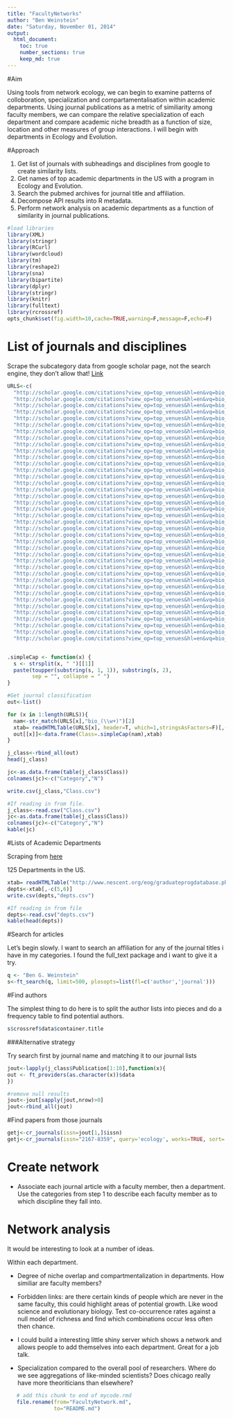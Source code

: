 ```yaml
---
title: "FacultyNetworks"
author: "Ben Weinstein"
date: "Saturday, November 01, 2014"
output:
  html_document:
    toc: true
    number_sections: true
    keep_md: true
---
```


#Aim

Using tools from network ecology, we can begin to examine patterns of colloboration, specialization and compartamentalisation within academic departments. Using journal publications as a metric of similiarity among faculty members, we can compare the relative specialization of each department and compare academic niche breadth as a function of size, location and other measures of group interactions. I will begin with departments in Ecology and Evolution.

#Approach

1. Get list of journals with subheadings and disciplines from google to create similarity lists.
2. Get names of top academic departments in the US with a program in Ecology and Evolution.
3. Search the pubmed archives for journal title and affiliation.
4. Decompose API results into R metadata.
5. Perform network analysis on academic departments as a function of similarity in journal publications.

```r
#load libraries
library(XML)
library(stringr)
library(RCurl)
library(wordcloud)
library(tm)
library(reshape2)
library(sna)
library(bipartite)
library(dplyr)
library(stringr)
library(knitr)
library(fulltext)
library(rcrossref)
opts_chunk$set(fig.width=10,cache=TRUE,warning=F,message=F,echo=F)
```

# List of journals and disciplines

Scrape the subcategory data from google scholar page, not the search engine, they don't allow that!
[Link](http://scholar.google.com/citations?view_op=top_venues&hl=en&vq=bio)

```r
URLS<-c(
  "http://scholar.google.com/citations?view_op=top_venues&hl=en&vq=bio_agronomycropscience",
  "http://scholar.google.com/citations?view_op=top_venues&hl=en&vq=bio_animalbehavior",
  "http://scholar.google.com/citations?view_op=top_venues&hl=en&vq=bio_animalhusbandry",
  "http://scholar.google.com/citations?view_op=top_venues&hl=en&vq=bio_atmosphericsciences",
  "http://scholar.google.com/citations?view_op=top_venues&hl=en&vq=bio_biochemistry",
  "http://scholar.google.com/citations?view_op=top_venues&hl=en&vq=bio_biodiversityconservationbiology",
  "http://scholar.google.com/citations?view_op=top_venues&hl=en&vq=bio_bioinformatics",
  "http://scholar.google.com/citations?view_op=top_venues&hl=en&vq=bio_biophysics",
  "http://scholar.google.com/citations?view_op=top_venues&hl=en&vq=bio_biotechnology",
  "http://scholar.google.com/citations?view_op=top_venues&hl=en&vq=bio_birds",
  "http://scholar.google.com/citations?view_op=top_venues&hl=en&vq=bio_botany",
  "http://scholar.google.com/citations?view_op=top_venues&hl=en&vq=bio_cellbiology",
  "http://scholar.google.com/citations?view_op=top_venues&hl=en&vq=bio_developmentalbiologyembryology",
  "http://scholar.google.com/citations?view_op=top_venues&hl=en&vq=bio_ecology",
  "http://scholar.google.com/citations?view_op=top_venues&hl=en&vq=bio_environmentalgeologicalengineering",
  "http://scholar.google.com/citations?view_op=top_venues&hl=en&vq=bio_environmentalsciences",
  "http://scholar.google.com/citations?view_op=top_venues&hl=en&vq=bio_evolutionarybiology",
  "http://scholar.google.com/citations?view_op=top_venues&hl=en&vq=bio_foodsciencetechnology",
  "http://scholar.google.com/citations?view_op=top_venues&hl=en&vq=bio_forestsforestry",
  "http://scholar.google.com/citations?view_op=top_venues&hl=en&vq=bio_geochemistrymineralogy",
  "http://scholar.google.com/citations?view_op=top_venues&hl=en&vq=bio_geology",
  "http://scholar.google.com/citations?view_op=top_venues&hl=en&vq=bio_hydrology",
  "http://scholar.google.com/citations?view_op=top_venues&hl=en&vq=bio_insectsarthropods",
  "http://scholar.google.com/citations?view_op=top_venues&hl=en&vq=bio_biogeneral",
  "http://scholar.google.com/citations?view_op=top_venues&hl=en&vq=bio_marinesciencesfisheries",
  "http://scholar.google.com/citations?view_op=top_venues&hl=en&vq=bio_microbiology",
  "http://scholar.google.com/citations?view_op=top_venues&hl=en&vq=bio_molecularbiology",
  "http://scholar.google.com/citations?view_op=top_venues&hl=en&vq=bio_mycology",
  "http://scholar.google.com/citations?view_op=top_venues&hl=en&vq=bio_oceanography",
  "http://scholar.google.com/citations?view_op=top_venues&hl=en&vq=bio_paleontology",
  "http://scholar.google.com/citations?view_op=top_venues&hl=en&vq=bio_pestcontrolpesticides",
  "http://scholar.google.com/citations?view_op=top_venues&hl=en&vq=bio_plantpathology",
  "http://scholar.google.com/citations?view_op=top_venues&hl=en&vq=bio_proteomicspeptides",
  "http://scholar.google.com/citations?view_op=top_venues&hl=en&vq=bio_soilsciences",
  "http://scholar.google.com/citations?view_op=top_venues&hl=en&vq=bio_sustainabledevelopment",
  "http://scholar.google.com/citations?view_op=top_venues&hl=en&vq=bio_sustainableenergy",
  "http://scholar.google.com/citations?view_op=top_venues&hl=en&vq=bio_virology",
  "http://scholar.google.com/citations?view_op=top_venues&hl=en&vq=bio_woodsciencetechnology",
  "http://scholar.google.com/citations?view_op=top_venues&hl=en&vq=bio_zoology")


.simpleCap <- function(x) {
  s <- strsplit(x, " ")[[1]]
  paste(toupper(substring(s, 1, 1)), substring(s, 2),
        sep = "", collapse = " ")
}

#Get journal classification
out<-list()

for (x in 1:length(URLS)){
  nam<-str_match(URLS[x],"bio_(\\w+)")[2]
  xtab= readHTMLTable(URLS[x], header=T, which=1,stringsAsFactors=F)[,-1]
  out[[x]]<-data.frame(Class=.simpleCap(nam),xtab)
}

j_class<-rbind_all(out)
head(j_class)

jc<-as.data.frame(table(j_class$Class))
colnames(jc)<-c("Category","N")

write.csv(j_class,"Class.csv")
```

```r
#If reading in from file.
j_class<-read.csv("Class.csv")
jc<-as.data.frame(table(j_class$Class))
colnames(jc)<-c("Category","N")
kable(jc)
```


#Lists of Academic Departments

Scraping from [here](http://www.nescent.org/eog/graduateprogdatabase.php?orderby=PhD&order=asc)

125 Departments in the US.

```r
xtab= readHTMLTable("http://www.nescent.org/eog/graduateprogdatabase.php?orderby=PhD&order=asc", header=T, which=1,stringsAsFactors=F)[,-1]
depts<-xtab[,-c(5,6)]
write.csv(depts,"depts.csv")
```

```r
#If reading in from file
depts<-read.csv("depts.csv")
kable(head(depts))
```

#Search for articles

Let's begin slowly. I want to search an affiliation for any of the journal titles i have in my categories. I found the full_text package and i want to give it a try. 

```r
q <- "Ben G. Weinstein"
s<-ft_search(q, limit=500, plosopts=list(fl=c('author','journal')))

```

#Find authors

The simplest thing to do here is to split the author lists into pieces and do a frequency table to find potential authors.

```r
s$crossref$data$container.title

```

###Alternative strategy

Try search first by journal name and matching it to our journal lists

```r
jout<-lapply(j_class$Publication[1:10],function(x){
out <- ft_providers(as.character(x))$data
})

#remove null results
jout<-jout[sapply(jout,nrow)>0]
jout<-rbind_all(jout)
```

#Find papers from those journals

```r
getj<-cr_journals(issn=jout[1,]$issn)
getj<-cr_journals(issn="2167-8359", query='ecology', works=TRUE, sort='score', order="desc")

```

# Create network

* Associate each journal article with a faculty member, then a department. Use the categories from step 1 to describe each faculty member as to which discipline they fall into. 

# Network analysis

It would be interesting to look at a number of ideas.

Within each department.

* Degree of niche overlap and compartmentalization in departments. How similiar are faculty members? 

* Forbidden links: are there certain kinds of people which are never in the same faculty, this could highlight areas of potential growth. Like wood science and evolutionary biology. Test co-occurrence rates against a null model of richness and find which combinations occur less often then chance.

* I could build a interesting little shiny server which shows a network and allows people to add themselves into each department. Great for a job talk.

* Specialization compared to the overall pool of researchers. Where do we see aggregations of like-minded scientists? Does chicago really have more theoriticians than elsewhere? 

```r
   # add this chunk to end of mycode.rmd
   file.rename(from="FacultyNetwork.md", 
               to="README.md")
```
